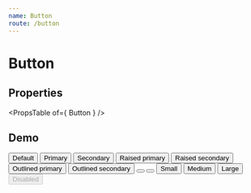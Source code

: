 ```yaml
---
name: Button
route: /button
---
```



# Button

## Properties
<PropsTable of={ Button } />

## Demo
<Playground>
    <Button margin={ 12 }>
        Default
    </Button>
    <Button color="primary" margin={ 12 }>
        Primary
    </Button>
    <Button color="secondary" margin={ 12 }>
        Secondary
    </Button>
    <Button variant="raised" color="primary" margin={ 12 }>
        Raised primary
    </Button>
    <Button variant="raised" color="secondary" margin={ 12 }>
        Raised secondary
    </Button>
    <Button variant="outlined" color="primary" margin={ 12 }>
        Outlined primary
    </Button>    
    <Button variant="outlined" color="secondary" margin={ 12 }>
        Outlined secondary
    </Button>
    <Button variant="fab" color="primary" margin={ 12 }>
        <IconAdd />
    </Button>
    <Button mini variant="fab" color="primary" margin={ 12 }>
        <IconAdd />
    </Button>
    <Button size="small" color="primary" variant="raised" margin={ 12 }>
        Small
    </Button>
    <Button size="medium" color="primary" variant="raised" margin={ 12 }>
        Medium
    </Button>
    <Button size="large" color="primary" variant="raised" margin={ 12 }>
        Large
    </Button>
    <Button disabled variant="raised" color="primary" margin={ 12 }>
        Disabled
    </Button>
</Playground>
